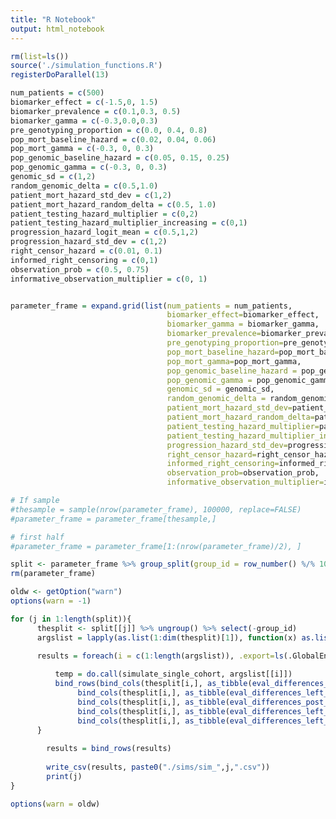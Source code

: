 ---
title: "R Notebook"
output: html_notebook
---


```{r}
rm(list=ls())
source('./simulation_functions.R')
registerDoParallel(13)
```




```{r}
num_patients = c(500)
biomarker_effect = c(-1.5,0, 1.5)
biomarker_prevalence = c(0.1,0.3, 0.5)
biomarker_gamma = c(-0.3,0.0,0.3)
pre_genotyping_proportion = c(0.0, 0.4, 0.8)
pop_mort_baseline_hazard = c(0.02, 0.04, 0.06)
pop_mort_gamma = c(-0.3, 0, 0.3)
pop_genomic_baseline_hazard = c(0.05, 0.15, 0.25)
pop_genomic_gamma = c(-0.3, 0, 0.3)
genomic_sd = c(1,2)
random_genomic_delta = c(0.5,1.0)
patient_mort_hazard_std_dev = c(1,2)
patient_mort_hazard_random_delta = c(0.5, 1.0)
patient_testing_hazard_multiplier = c(0,2)
patient_testing_hazard_multiplier_increasing = c(0,1)
progression_hazard_logit_mean = c(0.5,1,2)
progression_hazard_std_dev = c(1,2)
right_censor_hazard = c(0.01, 0.1)
informed_right_censoring = c(0,1)
observation_prob = c(0.5, 0.75)
informative_observation_multiplier = c(0, 1)


parameter_frame = expand.grid(list(num_patients = num_patients,
                                   biomarker_effect=biomarker_effect, 
                                   biomarker_gamma = biomarker_gamma,
                                   biomarker_prevalence=biomarker_prevalence, 
                                   pre_genotyping_proportion=pre_genotyping_proportion,
                                   pop_mort_baseline_hazard=pop_mort_baseline_hazard,
                                   pop_mort_gamma=pop_mort_gamma,
                                   pop_genomic_baseline_hazard = pop_genomic_baseline_hazard,
                                   pop_genomic_gamma = pop_genomic_gamma,
                                   genomic_sd = genomic_sd,
                                   random_genomic_delta = random_genomic_delta,
                                   patient_mort_hazard_std_dev=patient_mort_hazard_std_dev, 
                                   patient_mort_hazard_random_delta=patient_mort_hazard_random_delta, 
                                   patient_testing_hazard_multiplier=patient_mort_hazard_random_delta, 
                                   patient_testing_hazard_multiplier_increasing=patient_testing_hazard_multiplier_increasing,
                                   progression_hazard_std_dev=progression_hazard_std_dev, 
                                   right_censor_hazard=right_censor_hazard, 
                                   informed_right_censoring=informed_right_censoring, 
                                   observation_prob=observation_prob,
                                   informative_observation_multiplier=informative_observation_multiplier))


```



```{r}

# If sample  
#thesample = sample(nrow(parameter_frame), 100000, replace=FALSE)
#parameter_frame = parameter_frame[thesample,]

# first half
#parameter_frame = parameter_frame[1:(nrow(parameter_frame)/2), ]

split <- parameter_frame %>% group_split(group_id = row_number() %/% 100000)
rm(parameter_frame)

oldw <- getOption("warn")
options(warn = -1)

for (j in 1:length(split)){
      thesplit <- split[[j]] %>% ungroup() %>% select(-group_id)
      argslist = lapply(as.list(1:dim(thesplit)[1]), function(x) as.list(thesplit[x[1],]))

      results = foreach(i = c(1:length(argslist)), .export=ls(.GlobalEnv), .packages=c('dplyr','foreach','survival')) %dopar% {
    
          temp = do.call(simulate_single_cohort, argslist[[i]])
          bind_rows(bind_cols(thesplit[i,], as_tibble(eval_differences_naive(temp$true_cohort, temp$observed_cohort)) %>% mutate(strategy='naive')), 
               bind_cols(thesplit[i,], as_tibble(eval_differences_left_trunc(temp$true_cohort, temp$observed_cohort)) %>% mutate(strategy='left_trunc')), 
               bind_cols(thesplit[i,], as_tibble(eval_differences_post_testing_only(temp$true_cohort, temp$observed_cohort)) %>% mutate(strategy='post_test')),
               bind_cols(thesplit[i,], as_tibble(eval_differences_left_trunc_timetotest_covariate(temp$true_cohort, temp$observed_cohort)) %>% mutate(strategy='left_trunc_timetotest_covariate')),
               bind_cols(thesplit[i,], as_tibble(eval_differences_left_trunc_timetotest_andrisk_covariate(temp$true_cohort, temp$observed_cohort)) %>% mutate(strategy='left_trunc_timetotestandrisk_covariate')))
      }
        
        results = bind_rows(results)
        
        write_csv(results, paste0("./sims/sim_",j,".csv"))
        print(j)
}

options(warn = oldw)

```










